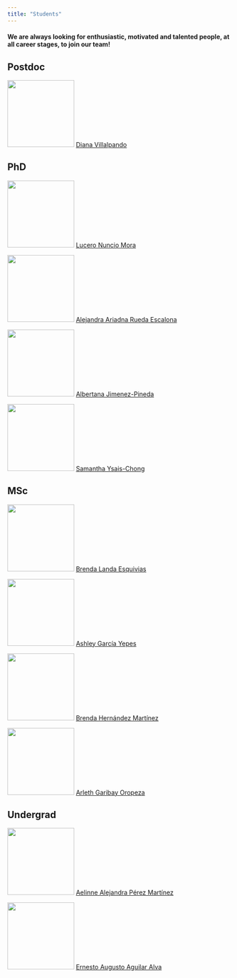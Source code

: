 ```yaml
---
title: "Students"
---
```


#### We are always looking for enthusiastic, motivated and talented people, at all career stages, to join our team!

::: callout-tip
## Postdoc

![](res/diana.png){width="150"} [Diana Villalpando](https://www.linkedin.com/in/diana-villalpando-7a2626148?miniProfileUrn=urn%3Ali%3Afs_miniProfile%3AACoAACOwFuoBbBMsMRvT2ga6_CoNKoHdye6b508&lipi=urn%3Ali%3Apage%3Ad_flagship3_search_srp_people%3BGLSCXG2qSMmbjU1mPxYyHg%3D%3D)
:::

::: callout-tip
## PhD

![](res/lu.png){width="150"} [Lucero Nuncio Mora](https://www.instagram.com/omc_lab/)

![](res/ale.png){width="150"} [Alejandra Ariadna Rueda Escalona](https://www.instagram.com/omc_lab/)

![](res/bety.png){width="150"} [Albertana Jimenez-Pineda](https://loop.frontiersin.org/people/1956319/overview)

![](res/sam.png){width="150"} [Samantha Ysais-Chong](https://mx.linkedin.com/in/samantha-ysais-chong-036935213)
:::

::: callout-tip
## MSc

![](res/brendaland.png){width="150"} [Brenda Landa Esquivias](https://www.instagram.com/omc_lab/)

![](res/ashley.png){width="150"} [Ashley García Yepes](https://www.instagram.com/omc_lab/)

![](res/bren.png){width="150"} [Brenda Hernández Martínez](https://www.instagram.com/himfogram/)

![](res/omclab.jpg){width="150"} [Arleth Garibay Oropeza](https://www.instagram.com/omc_lab/)
:::

::: callout-tip
## Undergrad

![](res/aelinne.png){width="150"} [Aelinne Alejandra Pérez Martínez](http://www.)

![](res/omclab.jpg){width="150"} [Ernesto Augusto Aguilar Alva](https://www.instagram.com/omc_lab/)

:::

<!--
::: callout-tip
## Former

![](res/fer.png){width="150"} [Luisa Fernanda Palazuelos Altamirano](http://www.)

![](res/clau.png){width="150"} [Claudia I Gutierrez-Roman, PhD](https://www.researchgate.net/profile/Claudia-Gutierrez-Roman)

![](res/yanen.jpg){width="150"} [Yanen Z Rios Lozano, MSc](https://www.instagram.com/dra.yanen.rios?igsh=Y29oazMwMzRieDlw)

-   [ ] Laura D Manzanares-Meza\
-   [ ] Felipe A Castro-Martínez\
-   [ ] Julissa Luvian Morales\
- [ ] Amairani
-   [ ] Miguel A Prieto-Islas\
-   [ ] Merari Delgadillo González\
-   [ ] Sara I Miguel-Suarez\
-   [ ] Nelly X Álvarez Martínez\
-   [ ] Maria D Vazquez Martinez\
-   [ ] Valeria C Campuzano Espinal\
-   [ ] Eunice Amezcua Arroyo\
-   [ ] Yereth Torres Damian\
-   [ ] Sandra N Garduño Vergara\
-   [ ] Cristian Avila Mijangos\
-   [ ] Daniel Calderon Loeza\
-   [ ] Abril J Armenta Manjarrez\
-   [ ] Josue Zambrano Carrasco\
-   [ ] Carolina A Martinez Mendiola\
-   [ ] Fernando A Diaz Sanchez\
-   [ ] Raquel Camacho Millan\
-   [ ] Sandra L Gonzalez Lopez\
-   [ ] Rubi Escobar Resendiz\
-   [ ] Bibiana Fabian Mora
- [Yes](http://www.)
- [Nico](http://www.)
:::

-->